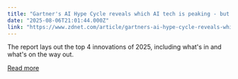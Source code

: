 ```yaml
---
title: "Gartner's AI Hype Cycle reveals which AI tech is peaking - but will it last?"
date: "2025-08-06T21:01:44.000Z"
link: "https://www.zdnet.com/article/gartners-ai-hype-cycle-reveals-which-ai-tech-is-peaking-but-will-it-last/"
---
```


The report lays out the top 4 innovations of 2025, including what's in and what's on the way out.

[Read more](https://www.zdnet.com/article/gartners-ai-hype-cycle-reveals-which-ai-tech-is-peaking-but-will-it-last/)
